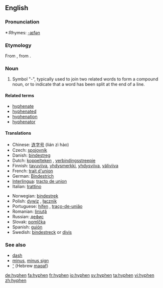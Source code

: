 {{wikipedia}}
==English==

{{Punctuation marks}}

===Pronunciation===
*:Rhymes: [[Rhymes:English:-aɪfən|-aɪfən]]

===Etymology===
From {{LL.}}, from {{Gr.}}.

===Noun===
{{wikipedia}}
{{en-noun}}

# Symbol "-", typically used to join two related words to form a compound noun, or to indicate that a word has been split at the end of a line.

====Related terms====
*[[hyphenate]]
*[[hyphenated]]
*[[hyphenation]]
*[[hyphenator]]

====Translations====
{{trans-top|symbol used to join words or to indicate a word has been split}}
*Chinese: [[连字号]] (lián zì hào)
*Czech: [[spojovník]] {{m}}
*Danish: [[bindestreg]]
*Dutch: [[koppelteken]] {{n}}, [[verbindingsstreepje]] {{n}}
*Finnish: [[tavuviiva]], [[yhdysmerkki]], [[yhdysviiva]], [[väliviiva]]
*French: [[trait d'union]] {{m}}
*German: [[Bindestrich]] {{m}}
*[[Interlingua]]: [[tracto de union]]
*Italian: [[trattino]] {{m}}
{{trans-mid}}
*Norwegian: [[bindestrek]] {{m}}
*Polish: [[dywiz]] {{m}}, [[łącznik]] {{m}}
*Portuguese: [[hífen]] {{m}}, [[traço-de-união]] {{m}}
*Romanian: [[liniuţă]] {{f}}
*Russian: [[дефис]] {{m}}
*Slovak: [[pomlčka]] {{f}}
*Spanish: [[guión]] {{m}}
*Swedish: [[bindestreck]] or [[divis]]
{{trans-bottom}}

===See also===
*[[dash]]
*[[minus]], [[minus sign]]
*[[־]] (Hebrew [[maqaf]])

[[de:hyphen]]
[[fa:hyphen]]
[[fr:hyphen]]
[[io:hyphen]]
[[sv:hyphen]]
[[ta:hyphen]]
[[vi:hyphen]]
[[zh:hyphen]]